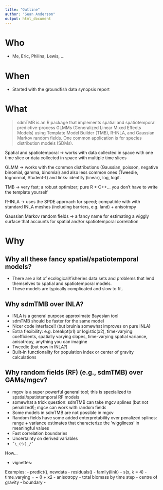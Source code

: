 ```yaml
---
title: "Outline"
author: "Sean Anderson"
output: html_document
---
```


# Who

- Me, Eric, Philina, Lewis, ...

# When

- Started with the groundfish data synopsis report

# What

> sdmTMB is an R package that implements spatial and spatiotemporal predictive-process GLMMs (Generalized Linear Mixed Effects Models) using Template Model Builder (TMB), R-INLA, and Gaussian Markov random fields. One common application is for species distribution models (SDMs).

Spatial and spatiotemporal -> works with data collected in space with one time slice or data collected in space with multiple time slices

GLMM -> works with the common distributions (Gaussian, poisson, negative binomial, gamma, binomial) and also less common ones (Tweedie, lognormal, Student-t) and links: identity (linear), log, logit.

TMB -> very fast; a robust optimizer; pure R + C++... you don't have to write the template yourself

R-INLA -> uses the SPDE approach for speed; compatible with with standard INLA meshes (including barriers, e.g. land) + anisotropy

Gaussian Markov random fields -> a fancy name for estimating a wiggly surface that accounts for spatial and/or spatiotemporal correlation

# Why

## Why all these fancy spatial/spatiotemporal models?

- There are a lot of ecological/fisheries data sets and problems that lend themselves to spatial and spatiotemporal models.
- These models are typically complicated and slow to fit.

## Why sdmTMB over INLA?

- INLA is a general purpose approximate Bayesian tool
- sdmTMB should be faster for the same model
- Nicer code interface!! (but bruinla somewhat improves on pure INLA)
- Extra flexibility: e.g. breakpt(x1) or logistic(x2), time-varying coefficients, spatially varying slopes, time-varying spatial variance, anisotropy, anything you can imagine
- Tweedie (but now in INLA?)
- Built-in functionality for population index or center of gravity calculations

## Why random fields (RF) (e.g., sdmTMB) over GAMs/mgcv?

- mgcv is a super powerful general tool; this is specialized to spatial/spatiotemporal RF models
- somewhat a trick question: sdmTMB can take mgcv splines (but not penalized!); mgcv can work with random fields
- Some models in sdmTMB are not possible in mgcv
- Random fields have some added enterpretability over penalized splines: range + variance estimates that characterize the 'wiggliness' in meaningful values
- Fast correlation boundaries
- Uncertainty on derived variables
- `¯\_(ツ)_/¯`

How...

- vignettes: 


Examples:
- predict(), newdata
- residuals()
- family(link)
- s(x, k = 4)
- time_varying = ~ 0 + x2
- anisotropy
- total biomass by time step
- centre of gravity
- boundary
- 
